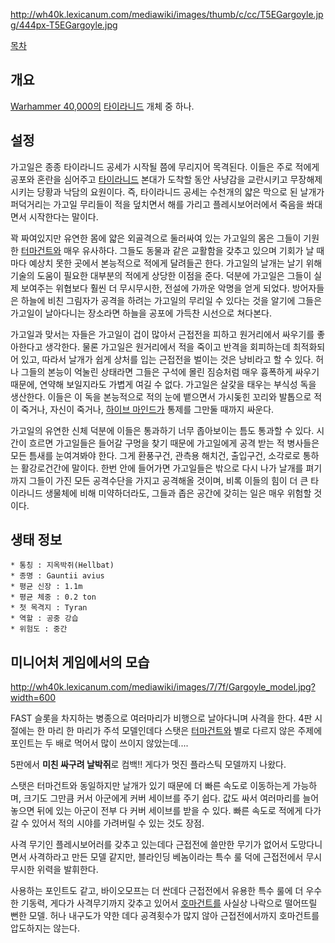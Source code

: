 {{{+1 '''Gargoyle'''}}}

http://wh40k.lexicanum.com/mediawiki/images/thumb/c/cc/T5EGargoyle.jpg/444px-T5EGargoyle.jpg

[[목차]]

== 개요 ==
[[Warhammer 40,000]]의 [[타이라니드]] 개체 중 하나.

== 설정 ==
가고일은 종종 타이라니드 공세가 시작될 쯤에 무리지어 목격된다. 이들은 주로 적에게 공포와 혼란을 심어주고 [[타이라니드]] 본대가 도착할 동안 사냥감을 교란시키고 무장해제시키는 당황과 낙담의 요원이다. 즉, 타이라니드 공세는 수천개의 얇은 막으로 된 날개가 퍼덕거리는 가고일 무리들이 적을 덮치면서 해를 가리고 플레시보어러에서 죽음을 쏴대면서 시작한다는 말이다.

꽉 짜여있지만 유연한 몸에 얇은 외골격으로 둘러싸여 있는 가고일의 몸은 그들이 기원한 [[터마건트]]와 매우 유사하다. 그들도 동물과 같은 교활함을 갖추고 있으며 기회가 날 때마다 예상치 못한 곳에서 본능적으로 적에게 달려들곤 한다. 가고일의 날개는 날기 위해 기술의 도움이 필요한 대부분의 적에게 상당한 이점을 준다. 덕분에 가고일은 그들이 실제 보여주는 위협보다 훨씬 더 무시무시한, 전설에 가까운 악명을 얻게 되었다. 방어자들은 하늘에 비친 그림자가 공격을 하려는 가고일의 무리일 수 있다는 것을 알기에 그들은 가고일이 날아다니는 장소라면 하늘을 공포에 가득찬 시선으로 쳐다본다.

가고일과 맞서는 자들은 가고일이 겁이 많아서 근접전을 피하고 원거리에서 싸우기를 좋아한다고 생각한다. 물론 가고일은 원거리에서 적을 죽이고 반격을 회피하는데 최적화되어 있고, 따라서 날개가 쉽게 상처를 입는 근접전을 벌이는 것은 낭비라고 할 수 있다. 허나 그들의 본능이 억눌린 상태라면 그들은 구석에 몰린 짐승처럼 매우 흉폭하게 싸우기 때문에, 연약해 보일지라도 가볍게 여길 수 없다. 가고일은 살갗을 태우는 부식성 독을 생산한다. 이들은 이 독을 본능적으로 적의 눈에 뱉으면서 가시돚힌 꼬리와 발톱으로 적이 죽거나, 자신이 죽거나, [[하이브 마인드]]가 통제를 그만둘 때까지 싸운다.

가고일의 유연한 신체 덕분에 이들은 통과하기 너무 좁아보이는 틈도 통과할 수 있다. 시간이 흐르면 가고일들은 들어갈 구멍을 찾기 때문에 가고일에게 공격 받는 적 병사들은 모든 틈새를 눈여겨봐야 한다. 그게 환풍구건, 관측용 해치건, 출입구건, 소각로로 통하는 활강로건간에 말이다. 한번 안에 들어가면 가고일들은 밖으로 다시 나가 날개를 펴기까지 그들이 가진 모든 공격수단을 가지고 공격해올 것이며, 비록 이들의 힘이 더 큰 타이라니드 생물체에 비해 미약하더라도, 그들과 좁은 공간에 갖히는 일은 매우 위험할 것이다.

== 생태 정보 ==
 * 통칭 : 지옥박쥐(Hellbat)
 * 종명 : Gauntii avius
 * 평균 신장 : 1.1m
 * 평균 체중 : 0.2 ton
 * 첫 목격지 : Tyran
 * 역할 : 공중 강습
 * 위험도 : 중간

== 미니어처 게임에서의 모습 ==
http://wh40k.lexicanum.com/mediawiki/images/7/7f/Gargoyle_model.jpg?width=600

FAST 슬롯을 차지하는 병종으로 여러마리가 비행으로 날아다니며 사격을 한다. 4판 시절에는 한 마리 한 마리가 주석 모델인데다 스탯은 [[터마건트]]와 별로 다르지 않은 주제에 포인트는 두 배로 먹어서 많이 쓰이지 않았는데....

5판에서 '''미친 싸구려 날박쥐'''로 컴백!! 게다가 멋진 플라스틱 모델까지 나왔다.

스탯은 터마건트와 동일하지만 날개가 있기 때문에 더 빠른 속도로 이동하는게 가능하며, 크기도 그만큼 커서 아군에게 커버 세이브를 주기 쉽다. 값도 싸서 여러마리를 늘어 놓으면 뒤에 있는 아군이 전부 다 커버 세이브를 받을 수 있다. 빠른 속도로 적에게 다가갈 수 있어서 적의 시야를 가려버릴 수 있는 것도 장점.

사격 무기인 플레시보어러를 갖추고 있는데다 근접전에 쓸만한 무기가 없어서 도망다니면서 사격하라고 만든 모델 같지만, 블라인딩 베놈이라는 특수 룰 덕에 근접전에서 무시무시한 위력을 발휘한다.

사용하는 포인트도 같고, 바이오모프는 더 싼데다 근접전에서 유용한 특수 룰에 더 우수한 기동력, 게다가 사격무기까지 갖추고 있어서 [[호마건트]]를 사실상 나락으로 떨어뜨릴 뻔한 모델. 허나 내구도가 약한 데다 공격횟수가 많지 않아 근접전에서까지 호마건트를 압도하지는 않는다.
